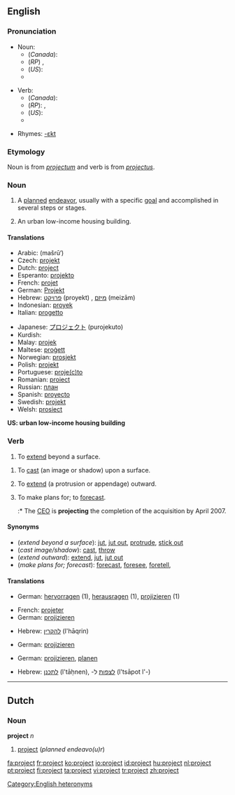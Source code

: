 {{wikipedia|dab=project (disambiguation)|project}}
==English==

===Pronunciation===
* Noun:
** (''Canada''): {{IPA|/ˈpɹɑdʒεk̚t/}}
** (''RP'') {{IPA|/ˈpɹəʊʤεkt/ ''or'' /pɹɒʤεkt/}}, {{SAMPA|/"pr@UdZEkt/ ''or'' /"prQdZEkt/}}
** (''US''): {{IPA|/ˈpɻɑʤεkt/}}
** {{Audio|en-ca-project-noun.ogg|Audio (Canada) (noun)}}

* Verb:
** (''Canada''): {{IPA|/pɹəˈʤεk̚t/}}
** (''RP''): {{IPA|/prəˈʤεkt/}}, {{SAMPA|/pr@"dZEkt/}}
** (''US''): {{IPA|/pɻəˈʤεkt/}}
** {{Audio|en-ca-project-verb.ogg|Audio (Canada) (verb)}}

*Rhymes: [[Rhymes:English:-ɛkt|-ɛkt]]

===Etymology===
Noun is from {{L.}} ''[[projectum]]'' and verb is from ''[[projectus]]''.

===Noun===
{{wikipedia}}
{{en-noun}}

# A [[plan]]ned [[endeavor]], usually with a specific [[goal]] and accomplished in several steps or stages.
# {{US}} An urban low-income housing building.

====Translations====

{{trans-top|planned endeavo(u)r}}
*Arabic: {{ARchar|[[مشروع]]}} (mašrū‘)
*Czech: [[projekt]] {{m}}
*Dutch: [[#Dutch|project]] {{n}}
*Esperanto: [[projekto]]
*French: [[projet]] {{m}}
*German: [[Projekt]] {{n}}
*Hebrew: [[פרויקט]] (proyekt) {{m}}, [[מיזם]] (meizām) {{m}}
*Indonesian: [[proyek]]
*Italian: [[progetto]] {{m}}
{{trans-mid}}
*Japanese: [[プロジェクト]] (purojekuto)
*Kurdish: {{KUchar|[[پرۆژه‌]]}}
*Malay: [[projek]]
*Maltese: [[proġett]]
*Norwegian: [[prosjekt]] {{n}}
*Polish: [[projekt]] {{m}}
*Portuguese: [[proje(c)to]] {{m}}
*Romanian: [[proiect]] {{n}}
*Russian: [[план]]
*Spanish: [[proyecto]] {{m}}
*Swedish: [[projekt]]
*Welsh: [[prosiect]] {{m}}
{{trans-bottom}}

'''US: urban low-income housing building'''

===Verb===
{{en-verb}}

#{{intransitive}} To [[extend]] beyond a surface.

#{{transitive}} To [[cast]] (an image or shadow) upon a surface.
#{{transitive}}  To [[extend]] (a protrusion or appendage) outward.
#{{transitive}}  To make plans for; to [[forecast]].
#:* The [[CEO]] is '''projecting''' the completion of the acquisition by April 2007.

====Synonyms====
*(''extend beyond a surface''): [[jut]], [[jut out]], [[protrude]], [[stick out]]
*(''cast image/shadow''): [[cast]], [[throw]]
*(''extend outward''): [[extend]], [[jut]], [[jut out]]
*(''make plans for; forecast''): [[forecast]], [[foresee]], [[foretell]], 
====Translations====

{{trans-top|extend beyond a surface}}
*German: [[hervorragen]] (1), [[herausragen]] (1), [[projizieren]] (1)
{{trans-mid}}
{{trans-bottom}}

{{trans-top|cast (image/shadow)}}
*French: [[projeter]]
*German: [[projizieren]]
{{trans-mid}}
*Hebrew: [[להקרין]] (l'hāqrin)
{{trans-bottom}}

{{trans-top|extend outward}}
*German: [[projizieren]]
{{trans-mid}}
{{trans-bottom}}

{{trans-top|make plans for; forecast}}
*German: [[projizieren]], [[planen]]
{{trans-mid}}
*Hebrew: [[לתכנן]] (l'tāḥnen), -[[לצפות]] ל (l'tsāpot l'-)
{{trans-bottom}}

[[Category:English heteronyms]]

----

==Dutch==

===Noun===
'''project''' ''n''

# [[#English|project]] (''planned endeavo(u)r'')

[[fa:project]]
[[fr:project]]
[[ko:project]]
[[io:project]]
[[id:project]]
[[hu:project]]
[[nl:project]]
[[pt:project]]
[[fi:project]]
[[ta:project]]
[[vi:project]]
[[tr:project]]
[[zh:project]]